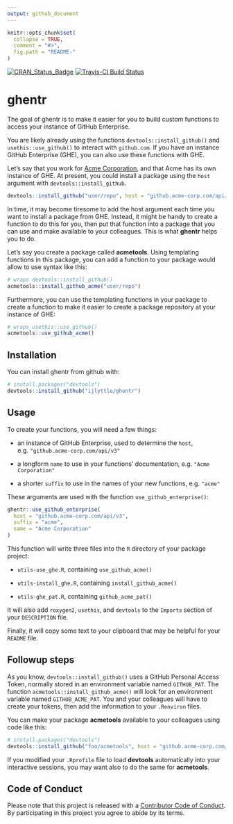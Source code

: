 ```yaml
---
output: github_document
---
```


<!-- README.md is generated from README.Rmd. Please edit that file -->

```r
knitr::opts_chunk$set(
  collapse = TRUE,
  comment = "#>",
  fig.path = "README-"
)
```

[![CRAN_Status_Badge](https://www.r-pkg.org/badges/version/ghentr)](https://cran.r-project.org/package=ghentr)
[![Travis-CI Build Status](https://travis-ci.org/ijlyttle/ghentr.svg?branch=master)](https://travis-ci.org/ijlyttle/ghentr)

# ghentr

The goal of ghentr is to make it easier for you to build custom functions to access your instance of GitHub Enterprise.

You are likely already using the functions `devtools::install_github()` and `usethis::use_github()` to interact with `github.com`. If you have an instance GitHub Enterprise (GHE), you can also use these functions with GHE.

Let's say that you work for [Acme Corporation](https://en.wikipedia.org/wiki/Acme_Corporation), and that Acme has its own instance of GHE. At present, you could install a package using the `host` argument with `devtools::install_github`.

```r
devtools::install_github("user/repo", host = "github.acme-corp.com/api/v3")
```

In time, it may become tiresome to add the host argument each time you want to install a package from GHE. Instead, it might be handy to create a function to do this for you, then put that function into a package that you can use and make available to your colleagues. This is what **ghentr** helps you to do. 

Let's say you create a package called **acmetools**. Using templating functions in this package, you can add a function to your package would allow to use syntax like this:

```r
# wraps devtools::install_github()
acmetools::install_github_acme("user/repo")
```

Furthermore, you can use the templating functions in your package to create a function to make it easier to create a package repository at your instance of GHE:

```r
# wraps usethis::use_github()
acmetools::use_github_acme()
```

## Installation

You can install ghentr from github with:

```r
# install.packages("devtools")
devtools::install_github("ijlyttle/ghentr")
```

## Usage

To create your functions, you will need a few things:

- an instance of GitHub Enterprise, used to determine the `host`, e.g. `"github.acme-corp.com/api/v3"`

- a longform `name` to use in your functions' documentation, e.g. `"Acme Corporation"`

- a shorter `suffix` to use in the names of your new functions, e.g. `"acme"`

These arguments are used with the function `use_github_enterprise()`:

```r
ghentr::use_github_enterprise(
  host = "github.acme-corp.com/api/v3",
  suffix = "acme",
  name = "Acme Corporation"
)
```

This function will write three files into the `R` directory of your package project:

- `utils-use_ghe.R`, containing `use_github_acme()`

- `utils-install_ghe.R`, containing `install_github_acme()`

- `utils-ghe_pat.R`, containing `github_acme_pat()`

It will also add `roxygen2`, `usethis`, and `devtools` to the `Imports` section of your `DESCRIPTION` file.

Finally, it will copy some text to your clipboard that may be helpful for your `README` file.

## Followup steps

As you know, `devtools::install_github()` uses a GitHub Personal Access Token, normally stored in an environment variable named `GITHUB_PAT`. The function `acmetools::install_github_acme()` will  look for an environment variable named `GITHUB_ACME_PAT`. You and your colleagues will have to create your tokens, then add the information to your `.Renviron` files.

You can make your package **acmetools** available to your colleagues using code like this:

```r
# install.packages("devtools")
devtools::install_github("foo/acmetools", host = "github.acme-corp.com/api/v3")
```

If you modified your `.Rprofile` file to load **devtools** automatically into your interactive sessions, you may want also to do the same for **acmetools**. 

## Code of Conduct

Please note that this project is released with a [Contributor Code of Conduct](CONDUCT.md). By participating in this project you agree to abide by its terms.
